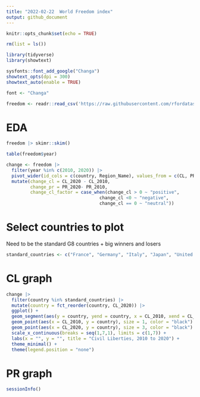 ```yaml
---
title: "2022-02-22 	World Freedom index"
output: github_document
---
```


```r
knitr::opts_chunk$set(echo = TRUE)
```


```r
rm(list = ls())

library(tidyverse)
library(showtext)

sysfonts::font_add_google("Changa")
showtext_opts(dpi = 300)
showtext_auto(enable = TRUE)

font <- "Changa"
```

```r
freedom <- readr::read_csv('https://raw.githubusercontent.com/rfordatascience/tidytuesday/master/data/2022/2022-02-22/freedom.csv')
```

# EDA

```r
freedom |> skimr::skim()

table(freedom$year)
```

```r
change <- freedom |> 
  filter(year %in% c(2010, 2020)) |> 
  pivot_wider(id_cols = c(country, Region_Name), values_from = c(CL, PR), names_from = year) |> 
  mutate(change_cl = CL_2020 - CL_2010,
         change_pr = PR_2020- PR_2010,
         change_cl_factor = case_when(change_cl > 0 ~ "positive",
                                   change_cl <0 ~ "negative",
                                   change_cl == 0 ~ "neutral"))
```

# Select countries to plot

Need to be the standard G8 countries + big winners and losers

```r
standard_countries <- c("France", "Germany", "Italy", "Japan", "United Kingdom of Great Britain and Northern Ireland", "United States of America", "Canada", "Russian Federation")
```


# CL graph

```r
change |> 
  filter(country %in% standard_countries) |> 
  mutate(country = fct_reorder(country, CL_2020)) |> 
  ggplot() +
  geom_segment(aes(y = country, yend = country, x = CL_2010, xend = CL_2020, color = change_cl_factor)) +
  geom_point(aes(x = CL_2010, y = country), size = 1, color = "black") +
  geom_point(aes(x = CL_2020, y = country), size = 3, color = "black") +
  scale_x_continuous(breaks = seq(1,7,1), limits = c(1,7)) +
  labs(x = "", y = "", title = "Civil Liberties, 2010 to 2020") +
  theme_minimal() + 
  theme(legend.position = "none")
```

# PR graph

```r
sessionInfo()
```


















